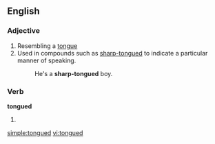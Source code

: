 ==English==

===Adjective===
{{en-adj|-}}

# Resembling a [[tongue]]
# Used in compounds such as [[sharp-tongued]] to indicate a particular manner of speaking.
#: He's a '''sharp-tongued''' boy.

===Verb===
'''tongued'''

# {{past of|tongue}}

[[simple:tongued]]
[[vi:tongued]]
